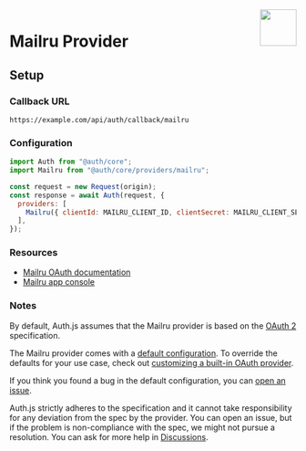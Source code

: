 
<img align="right" src="/img/providers/mailru.svg" height="64" width="64" />

# Mailru Provider

## Setup

### Callback URL

```
https://example.com/api/auth/callback/mailru
```

### Configuration

```js
import Auth from "@auth/core";
import Mailru from "@auth/core/providers/mailru";

const request = new Request(origin);
const response = await Auth(request, {
  providers: [
    Mailru({ clientId: MAILRU_CLIENT_ID, clientSecret: MAILRU_CLIENT_SECRET }),
  ],
});
```

### Resources

- [Mailru OAuth documentation](https://o2.mail.ru/docs)
- [Mailru app console](https://o2.mail.ru/app/)

### Notes

By default, Auth.js assumes that the Mailru provider is
based on the [OAuth 2](https://www.rfc-editor.org/rfc/rfc6749.html) specification.

<Callout>

The Mailru provider comes with a [default configuration](https://github.com/nextauthjs/next-auth/blob/main/packages/core/src/providers/ma.ts).
To override the defaults for your use case, check out [customizing a built-in OAuth provider](https://authjs.dev/guides/providers/custom-provider#override-default-options).

</Callout>

If you think you found a bug in the default configuration, you can [open an issue](https://authjs.dev/new/provider-issue).

Auth.js strictly adheres to the specification and it cannot take responsibility for any deviation from
the spec by the provider. You can open an issue, but if the problem is non-compliance with the spec,
we might not pursue a resolution. You can ask for more help in [Discussions](https://authjs.dev/new/github-discussions).
